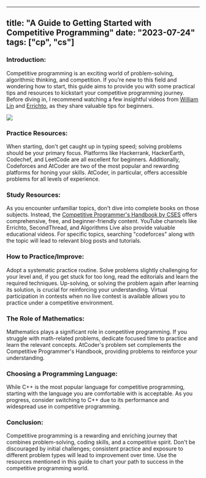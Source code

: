
---
title: "A Guide to Getting Started with Competitive Programming"
date: "2023-07-24"
tags: ["cp", "cs"]
---

### Introduction:
Competitive programming is an exciting world of problem-solving, algorithmic thinking, and competition. If you're new to this field and wondering how to start, this guide aims to provide you with some practical tips and resources to kickstart your competitive programming journey. Before diving in, I recommend watching a few insightful videos from [William Lin](https://www.youtube.com/watch?v=bVKHRtafgPc) and [Errichto](https://www.youtube.com/watch?v=xAeiXy8-9Y8), as they share valuable tips for beginners.

![](https://i.imgur.com/NBd0GjX.png)


### Practice Resources:
When starting, don't get caught up in typing speed; solving problems should be your primary focus. Platforms like Hackerrank, HackerEarth, Codechef, and LeetCode are all excellent for beginners. Additionally, Codeforces and AtCoder are two of the most popular and rewarding platforms for honing your skills. AtCoder, in particular, offers accessible problems for all levels of experience.

### Study Resources:
As you encounter unfamiliar topics, don't dive into complete books on those subjects. Instead, the [Competitive Programmer's Handbook by CSES](https://cses.fi/book/book.pdf) offers comprehensive, free, and beginner-friendly content. YouTube channels like Errichto, SecondThread, and Algorithms Live also provide valuable educational videos. For specific topics, searching "codeforces" along with the topic will lead to relevant blog posts and tutorials.

### How to Practice/Improve:
Adopt a systematic practice routine. Solve problems slightly challenging for your level and, if you get stuck for too long, read the editorials and learn the required techniques. Up-solving, or solving the problem again after learning its solution, is crucial for reinforcing your understanding. Virtual participation in contests when no live contest is available allows you to practice under a competitive environment.

### The Role of Mathematics:
Mathematics plays a significant role in competitive programming. If you struggle with math-related problems, dedicate focused time to practice and learn the relevant concepts. AtCoder's problem set complements the Competitive Programmer's Handbook, providing problems to reinforce your understanding.

### Choosing a Programming Language:
While C++ is the most popular language for competitive programming, starting with the language you are comfortable with is acceptable. As you progress, consider switching to C++ due to its performance and widespread use in competitive programming.

### Conclusion:
Competitive programming is a rewarding and enriching journey that combines problem-solving, coding skills, and a competitive spirit. Don't be discouraged by initial challenges; consistent practice and exposure to different problem types will lead to improvement over time. Use the resources mentioned in this guide to chart your path to success in the competitive programming world.
